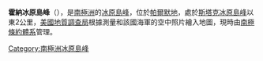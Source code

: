 {{coord|74|16|S|72|45|W|source:GNIS|display=title}}

'''霍納冰原島峰'''（{{lang-en|Horner Nunatak}}），是[[南極洲|南極洲]]的[[冰原島峰|冰原島峰]]，位於[[帕爾默地|帕爾默地]]，處於[[斯塔克冰原島峰|斯塔克冰原島峰]]以東2公里，[[美國地質調查局|美國地質調查局]]根據測量和該國海軍的空中照片繪入地圖，現時由[[南極條約體系|南極條約體系]]管理。

{{Antarctica-geo-stub}}
[[Category:南極洲冰原島峰|Category:南極洲冰原島峰]]